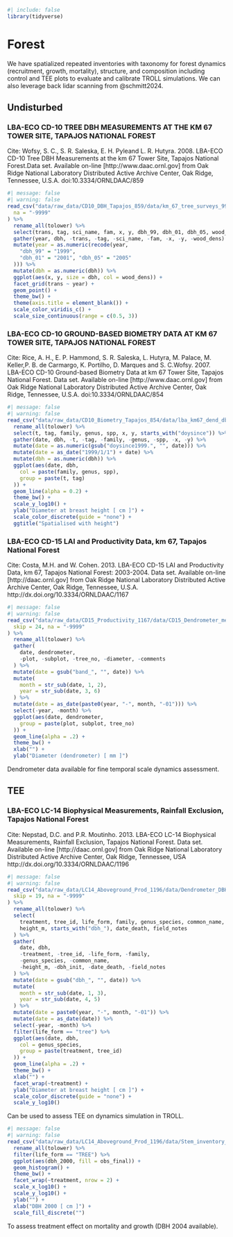 ```r
#| include: false
library(tidyverse)
```

# Forest {.unnumbered}

We have spatialized repeated inventories with taxonomy for forest dynamics (recruitment, growth, mortality), structure, and composition including control and TEE plots to evaluate and calibrate TROLL simulations. We can also leverage back lidar scanning from @schmitt2024.

## Undisturbed

### LBA-ECO CD-10 TREE DBH MEASUREMENTS AT THE KM 67 TOWER SITE, TAPAJOS NATIONAL FOREST

Cite: Wofsy, S. C., S. R. Saleska, E. H. Pyleand L. R. Hutyra. 2008. LBA-ECO CD-10 Tree DBH Measurements at the km 67 Tower Site, Tapajos National Forest.Data set. Available on-line \[http://www.daac.ornl.gov\] from Oak Ridge National Laboratory Distributed Active Archive Center, Oak Ridge, Tennessee, U.S.A. doi:10.3334/ORNLDAAC/859

```r
#| message: false
#| warning: false
read_csv("data/raw_data/CD10_DBH_Tapajos_859/data/km_67_tree_surveys_99_05.csv",
  na = "-9999"
) %>%
  rename_all(tolower) %>%
  select(trans, tag, sci_name, fam, x, y, dbh_99, dbh_01, dbh_05, wood_dens) %>%
  gather(year, dbh, -trans, -tag, -sci_name, -fam, -x, -y, -wood_dens) %>%
  mutate(year = as.numeric(recode(year,
    "dbh_99" = "1999",
    "dbh_01" = "2001", "dbh_05" = "2005"
  ))) %>%
  mutate(dbh = as.numeric(dbh)) %>%
  ggplot(aes(x, y, size = dbh, col = wood_dens)) +
  facet_grid(trans ~ year) +
  geom_point() +
  theme_bw() +
  theme(axis.title = element_blank()) +
  scale_color_viridis_c() +
  scale_size_continuous(range = c(0.5, 3))
```

### LBA-ECO CD-10 GROUND-BASED BIOMETRY DATA AT KM 67 TOWER SITE, TAPAJOS NATIONAL FOREST

Cite: Rice, A. H., E. P. Hammond, S. R. Saleska, L. Hutyra, M. Palace, M. Keller,P. B. de Carmargo, K. Portilho, D. Marques and S. C.Wofsy. 2007. LBA-ECO CD-10 Ground-based Biometry Data at km 67 Tower Site, Tapajos National Forest. Data set. Available on-line \[http://www.daac.ornl.gov\] from Oak Ridge National Laboratory Distributed Active Archive Center, Oak Ridge, Tennessee, U.S.A. doi:10.3334/ORNLDAAC/854

```r
#| message: false
#| warning: false
read_csv("data/raw_data/CD10_Biometry_Tapajos_854/data/lba_km67_dend_dbhs_filled_archive.txt", na = "-9999") %>% # nolint
  rename_all(tolower) %>%
  select(t, tag, family, genus, spp, x, y, starts_with("doysince")) %>%
  gather(date, dbh, -t, -tag, -family, -genus, -spp, -x, -y) %>%
  mutate(date = as.numeric(gsub("doysince1999.", "", date))) %>%
  mutate(date = as_date("1999/1/1") + date) %>%
  mutate(dbh = as.numeric(dbh)) %>%
  ggplot(aes(date, dbh,
    col = paste(family, genus, spp),
    group = paste(t, tag)
  )) +
  geom_line(alpha = 0.2) +
  theme_bw() +
  scale_y_log10() +
  ylab("Diameter at breast height [ cm ]") +
  scale_color_discrete(guide = "none") +
  ggtitle("Spatialised with height")
```

### LBA-ECO CD-15 LAI and Productivity Data, km 67, Tapajos National Forest

Cite: Costa, M.H. and W. Cohen. 2013. LBA-ECO CD-15 LAI and Productivity Data, km 67, Tapajos National Forest: 2003-2004. Data set. Available on-line \[http://daac.ornl.gov\] from Oak Ridge National Laboratory Distributed Active Archive Center, Oak Ridge, Tennessee, U.S.A. http://dx.doi.org/10.3334/ORNLDAAC/1167

```r
#| message: false
#| warning: false
read_csv("data/raw_data/CD15_Productivity_1167/data/CD15_Dendrometer_measurements_2003_2004.csv", # nolint
  skip = 24, na = "-9999"
) %>%
  rename_all(tolower) %>%
  gather(
    date, dendrometer,
    -plot, -subplot, -tree_no, -diameter, -comments
  ) %>%
  mutate(date = gsub("band_", "", date)) %>%
  mutate(
    month = str_sub(date, 1, 2),
    year = str_sub(date, 3, 6)
  ) %>%
  mutate(date = as_date(paste0(year, "-", month, "-01"))) %>%
  select(-year, -month) %>%
  ggplot(aes(date, dendrometer,
    group = paste(plot, subplot, tree_no)
  )) +
  geom_line(alpha = .2) +
  theme_bw() +
  xlab("") +
  ylab("Diameter (dendrometer) [ mm ]")
```

Dendrometer data available for fine temporal scale dynamics assessment.

## TEE

### LBA-ECO LC-14 Biophysical Measurements, Rainfall Exclusion, Tapajos National Forest

Cite: Nepstad, D.C. and P.R. Moutinho. 2013. LBA-ECO LC-14 Biophysical Measurements, Rainfall Exclusion, Tapajos National Forest. Data set. Available on-line \[http://daac.ornl.gov\] from Oak Ridge National Laboratory Distributed Active Archive Center, Oak Ridge, Tennessee, USA http://dx.doi.org/10.3334/ORNLDAAC/1196

```r
#| message: false
#| warning: false
read_csv("data/raw_data/LC14_Aboveground_Prod_1196/data/Dendrometer_DBH_REE_Plots_1999_2006.csv", # nolint
  skip = 19, na = "-9999"
) %>%
  rename_all(tolower) %>%
  select(
    treatment, tree_id, life_form, family, genus_species, common_name,
    height_m, starts_with("dbh_"), date_death, field_notes
  ) %>%
  gather(
    date, dbh,
    -treatment, -tree_id, -life_form, -family,
    -genus_species, -common_name,
    -height_m, -dbh_init, -date_death, -field_notes
  ) %>%
  mutate(date = gsub("dbh_", "", date)) %>%
  mutate(
    month = str_sub(date, 1, 3),
    year = str_sub(date, 4, 5)
  ) %>%
  mutate(date = paste0(year, "-", month, "-01")) %>%
  mutate(date = as_date(date)) %>%
  select(-year, -month) %>%
  filter(life_form == "tree") %>%
  ggplot(aes(date, dbh,
    col = genus_species,
    group = paste(treatment, tree_id)
  )) +
  geom_line(alpha = .2) +
  theme_bw() +
  xlab("") +
  facet_wrap(~treatment) +
  ylab("Diameter at breast height [ cm ]") +
  scale_color_discrete(guide = "none") +
  scale_y_log10()
```

Can be used to assess TEE on dynamics simulation in TROLL.

```r
#| message: false
#| warning: false
read_csv("data/raw_data/LC14_Aboveground_Prod_1196/data/Stem_inventory_REE_plots_2000_2004.csv", skip = 15, na = "-9999") %>% # nolint
  rename_all(tolower) %>%
  filter(life_form == "TREE") %>%
  ggplot(aes(dbh_2000, fill = obs_final)) +
  geom_histogram() +
  theme_bw() +
  facet_wrap(~treatment, nrow = 2) +
  scale_x_log10() +
  scale_y_log10() +
  ylab("") +
  xlab("DBH 2000 [ cm ]") +
  scale_fill_discrete("")
```

To assess treatment effect on mortality and growth (DBH 2004 available).
